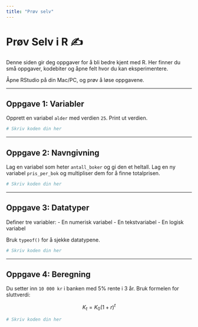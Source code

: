 ```yaml
---
title: "Prøv selv"
---
```


# Prøv Selv i R ✍️
Denne siden gir deg oppgaver for å bli bedre kjent med R. Her finner du små oppgaver, kodebiter og åpne felt hvor du kan eksperimentere.

Åpne RStudio på din Mac/PC, og prøv å løse oppgavene.


---

## Oppgave 1: Variabler

Opprett en variabel `alder` med verdien `25`. Print ut verdien.

```r
# Skriv koden din her
```

---

## Oppgave 2: Navngivning

Lag en variabel som heter `antall_boker` og gi den et heltall. Lag en ny variabel `pris_per_bok` og multipliser dem for å finne totalprisen.

```r
# Skriv koden din her
```

---

## Oppgave 3: Datatyper

Definer tre variabler:
- En numerisk variabel
- En tekstvariabel
- En logisk variabel

Bruk `typeof()` for å sjekke datatypene.

```r
# Skriv koden din her
```

---

## Oppgave 4: Beregning

Du setter inn `10 000 kr` i banken med 5% rente i 3 år. Bruk formelen for sluttverdi:

$$K_t = K_0 (1 + r)^t $$

```r
# Skriv koden din her
```

